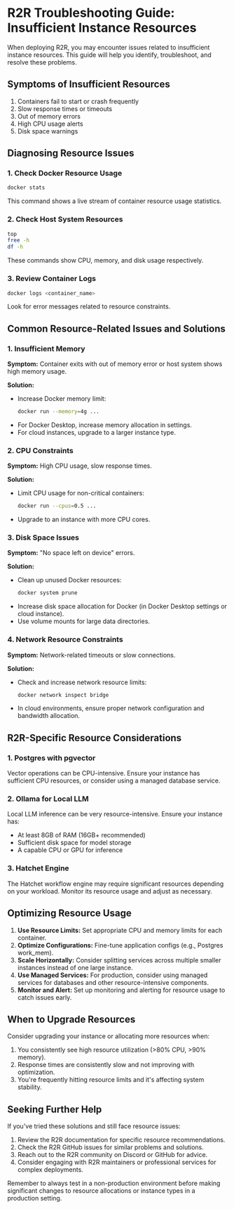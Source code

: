 # R2R Troubleshooting Guide: Insufficient Instance Resources

When deploying R2R, you may encounter issues related to insufficient instance resources. This guide will help you identify, troubleshoot, and resolve these problems.

## Symptoms of Insufficient Resources

1. Containers fail to start or crash frequently
2. Slow response times or timeouts
3. Out of memory errors
4. High CPU usage alerts
5. Disk space warnings

## Diagnosing Resource Issues

### 1. Check Docker Resource Usage

```bash
docker stats
```

This command shows a live stream of container resource usage statistics.

### 2. Check Host System Resources

```bash
top
free -h
df -h
```

These commands show CPU, memory, and disk usage respectively.

### 3. Review Container Logs

```bash
docker logs <container_name>
```

Look for error messages related to resource constraints.

## Common Resource-Related Issues and Solutions

### 1. Insufficient Memory

**Symptom:** Container exits with out of memory error or host system shows high memory usage.

**Solution:**
- Increase Docker memory limit:
  ```bash
  docker run --memory=4g ...
  ```
- For Docker Desktop, increase memory allocation in settings.
- For cloud instances, upgrade to a larger instance type.

### 2. CPU Constraints

**Symptom:** High CPU usage, slow response times.

**Solution:**
- Limit CPU usage for non-critical containers:
  ```bash
  docker run --cpus=0.5 ...
  ```
- Upgrade to an instance with more CPU cores.

### 3. Disk Space Issues

**Symptom:** "No space left on device" errors.

**Solution:**
- Clean up unused Docker resources:
  ```bash
  docker system prune
  ```
- Increase disk space allocation for Docker (in Docker Desktop settings or cloud instance).
- Use volume mounts for large data directories.

### 4. Network Resource Constraints

**Symptom:** Network-related timeouts or slow connections.

**Solution:**
- Check and increase network resource limits:
  ```bash
  docker network inspect bridge
  ```
- In cloud environments, ensure proper network configuration and bandwidth allocation.

## R2R-Specific Resource Considerations

### 1. Postgres with pgvector

Vector operations can be CPU-intensive. Ensure your instance has sufficient CPU resources, or consider using a managed database service.

### 2. Ollama for Local LLM

Local LLM inference can be very resource-intensive. Ensure your instance has:
- At least 8GB of RAM (16GB+ recommended)
- Sufficient disk space for model storage
- A capable CPU or GPU for inference

### 3. Hatchet Engine

The Hatchet workflow engine may require significant resources depending on your workload. Monitor its resource usage and adjust as necessary.

## Optimizing Resource Usage

1. **Use Resource Limits:** Set appropriate CPU and memory limits for each container.
2. **Optimize Configurations:** Fine-tune application configs (e.g., Postgres work_mem).
3. **Scale Horizontally:** Consider splitting services across multiple smaller instances instead of one large instance.
4. **Use Managed Services:** For production, consider using managed services for databases and other resource-intensive components.
5. **Monitor and Alert:** Set up monitoring and alerting for resource usage to catch issues early.

## When to Upgrade Resources

Consider upgrading your instance or allocating more resources when:
1. You consistently see high resource utilization (>80% CPU, >90% memory).
2. Response times are consistently slow and not improving with optimization.
3. You're frequently hitting resource limits and it's affecting system stability.

## Seeking Further Help

If you've tried these solutions and still face resource issues:
1. Review the R2R documentation for specific resource recommendations.
2. Check the R2R GitHub issues for similar problems and solutions.
3. Reach out to the R2R community on Discord or GitHub for advice.
4. Consider engaging with R2R maintainers or professional services for complex deployments.

Remember to always test in a non-production environment before making significant changes to resource allocations or instance types in a production setting.
